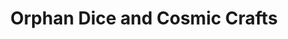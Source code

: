 ---
title: "Orphan Dice and Cosmic Crafts"
description: asdadadsad
intro: "\n\n\n"
per_page: 10
hero_buttons:
  - icon_only: false
    label: Read more
    href: "#more"
project_tags:
  - title: Orphan Dice
    description: Dice in need of a home 
    intro: Who will roll them?
    body: "\n\n\n"
    thumbnail: /src/assets/nebulala_3.jpeg
    name: Intergalactic
  - title: Misty Portraits
    description: Nebulix's portrait selection
    intro: Framing the face
    thumbnail: /src/assets/cosmic_moscow_mule.jpeg
    name: Portraits
style:
  template: full
  hero_template: plain
  container: lg
  card_template: grid
  hero_image_opacity: ""
thumbnail: /src/assets/nebulala_rocket.jpeg
---
